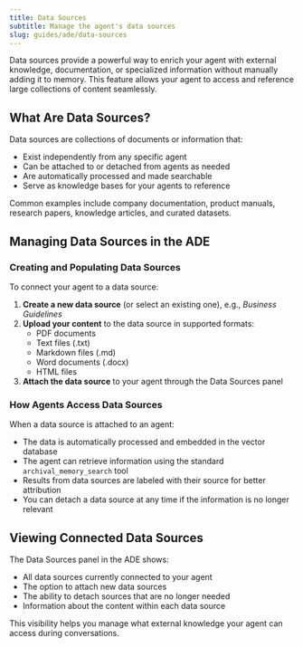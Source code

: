 ```yaml
---
title: Data Sources
subtitle: Manage the agent's data sources
slug: guides/ade/data-sources
---
```


Data sources provide a powerful way to enrich your agent with external knowledge, documentation, or specialized information without manually adding it to memory. This feature allows your agent to access and reference large collections of content seamlessly.

## What Are Data Sources?

Data sources are collections of documents or information that:

- Exist independently from any specific agent
- Can be attached to or detached from agents as needed
- Are automatically processed and made searchable
- Serve as knowledge bases for your agents to reference

Common examples include company documentation, product manuals, research papers, knowledge articles, and curated datasets.

## Managing Data Sources in the ADE

### Creating and Populating Data Sources

To connect your agent to a data source:

1. **Create a new data source** (or select an existing one), e.g., *Business Guidelines*
2. **Upload your content** to the data source in supported formats:
   - PDF documents
   - Text files (.txt)
   - Markdown files (.md)
   - Word documents (.docx)
   - HTML files
3. **Attach the data source** to your agent through the Data Sources panel

### How Agents Access Data Sources

When a data source is attached to an agent:

- The data is automatically processed and embedded in the vector database
- The agent can retrieve information using the standard `archival_memory_search` tool
- Results from data sources are labeled with their source for better attribution
- You can detach a data source at any time if the information is no longer relevant

## Viewing Connected Data Sources

The Data Sources panel in the ADE shows:

- All data sources currently connected to your agent
- The option to attach new data sources
- The ability to detach sources that are no longer needed
- Information about the content within each data source

This visibility helps you manage what external knowledge your agent can access during conversations.
